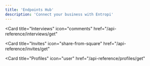 ```yaml
---
title: 'Endpoints Hub'
description: 'Connect your business with Entropi'
---
```


<CardGroup>

<Card
  title="Products" 
  icon="folder" 
  href="/api-reference/products/get">
</Card>

<Card
  title="Interviews"
  icon="comments"
  href="/api-reference/interviews/get"
>
</Card>

<Card
  title="Invites"
  icon="share-from-square"
  href="/api-reference/invites/get"
>
</Card>

<Card
  title="Profiles"
  icon="user"
  href="/api-reference/profiles/get"
>
</Card>

</CardGroup>
